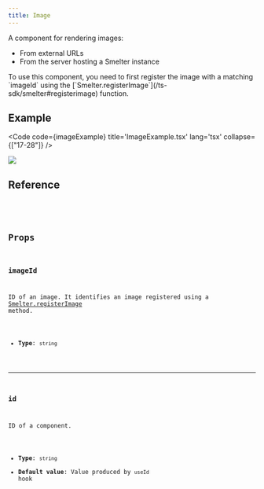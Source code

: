 ```yaml
---
title: Image
---
```


A component for rendering images:
- From external URLs
- From the server hosting a Smelter instance

<Aside>To use this component, you need to first register the image with a matching `imageId` using the [`Smelter.registerImage`](/ts-sdk/smelter#registerimage) function.</Aside>

## Example

<Code code={imageExample} title='ImageExample.tsx' lang='tsx' collapse={["17-28"]} />

<CollapsibleDetails summaryTitle='Output'>
  <img src={ExampleImage.src} />
</CollapsibleDetails>

## Reference

<CollapsibleDetails summaryTitle='Type definitions' open>
<Code code={`
type ImageProps = {
    id?: string;
    imageId: string;
}
`} lang='tsx' />
</CollapsibleDetails>

## Props

### imageId
ID of an image. It identifies an image registered using a [Smelter.registerImage](/ts-sdk/smelter#registerimage) method.

- **Type**: `string`

---

### id
ID of a component.

- **Type**: `string`
- **Default value**: Value produced by `useId` hook

